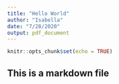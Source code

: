 ```yaml
---
title: "Hello World"
author: "Isabella"
date: "7/28/2020"
output: pdf_document
---
```


```r
knitr::opts_chunk$set(echo = TRUE)
```

## This is a markdown file